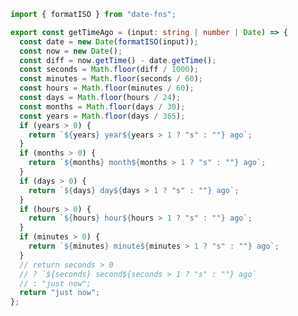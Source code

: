 ```typescript
import { formatISO } from "date-fns";

export const getTimeAgo = (input: string | number | Date) => {
  const date = new Date(formatISO(input));
  const now = new Date();
  const diff = now.getTime() - date.getTime();
  const seconds = Math.floor(diff / 1000);
  const minutes = Math.floor(seconds / 60);
  const hours = Math.floor(minutes / 60);
  const days = Math.floor(hours / 24);
  const months = Math.floor(days / 30);
  const years = Math.floor(days / 365);
  if (years > 0) {
    return `${years} year${years > 1 ? "s" : ""} ago`;
  }
  if (months > 0) {
    return `${months} month${months > 1 ? "s" : ""} ago`;
  }
  if (days > 0) {
    return `${days} day${days > 1 ? "s" : ""} ago`;
  }
  if (hours > 0) {
    return `${hours} hour${hours > 1 ? "s" : ""} ago`;
  }
  if (minutes > 0) {
    return `${minutes} minute${minutes > 1 ? "s" : ""} ago`;
  }
  // return seconds > 0
  // ? `${seconds} second${seconds > 1 ? "s" : ""} ago`
  // : "just now";
  return "just now";
};
```
